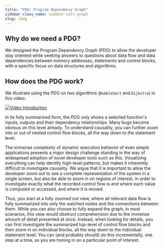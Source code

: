 ```yaml
---
title: "PDG: Program Dependency Graph"
sidebar_class_name: sidebar-call-graph
slug: /pdg
---
```





## Why do we need a PDG?

We designed the Program Dependency Graph (PDG) to allow the developer stay oriented while seeking answers to questions about data flow and data dependencies between memory addresses, statements and control blocks, with a specific focus on data structures and algorithms.


## How does the PDG work?

We illustrate using the PDG on two algorithms (`BubbleSort` and `Dijkstra`) in this video:

[![Video Introduction](https://img.youtube.com/vi/dgXj3VoQJZQ/0.jpg)](https://www.youtube.com/watch?v=dgXj3VoQJZQ)

In its fully summarized form, the PDG only shows a selected function's inputs, outputs and their dependency relationships. Many bugs become obvious on this level already. To understand causality, you can further zoom into or out of nested control flow blocks, all the way down to the statement level.

The immense complexity of dynamic execution behavior of even simple applications presents a major design challenge standing in the way of widespread adoption of novel developer tools such as this.
Visualizing everything can help identify high-level patterns, but makes it inherently difficult to investigate causality. 
We argue that it is important to allow the developer zoom out to see a complete representation of the system in a single screen, but also be able to zoom in on regions of interest, in order to investigate exactly what the recorded control flow is and where each value is computed or accessed, and where it is moved.

Thus, you start at a fully zoomed out view, where all relevant data flow is fully summarized into only the watched nodes and the connections between them.
While you can also choose to fully expand the graph, in most scenarios, this view would obstruct comprehension due to the immense amount of detail presented at once. Instead, when looking for details, you can first investigate the summarized top-level of control flow blocks and then zoom in on individual blocks, all the way down to the individual statement level. You can (and probably should) do this incrementally, one step at a time, as you are honing in on a particular point of interest.


